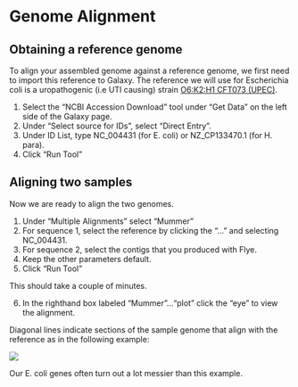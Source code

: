 # Genome Alignment {#align}

## Obtaining a reference genome

To align your assembled genome against a reference genome, we first need to import this reference to Galaxy. The reference we will use for Escherichia coli is a uropathogenic (i.e UTI causing) strain [O6:K2:H1 CFT073 (UPEC)](https://www.genome.jp/kegg-bin/show_organism?org=ecc). 

1. Select the “NCBI Accession Download” tool under “Get Data” on the left side of the Galaxy page. 
2. Under “Select source for IDs”, select “Direct Entry”.
3. Under ID List, type NC_004431 (for E. coli) or NZ_CP133470.1	(for H. para).
4. Click "Run Tool"

## Aligning two samples 

Now we are ready to align the two genomes. 

1. Under "Multiple Alignments" select "Mummer"
2. For sequence 1, select the reference by clicking the "..." and selecting NC_004431.
3. For sequence 2, select the contigs that you produced with Flye. 
4. Keep the other parameters default.
5. Click "Run Tool"

This should take a couple of minutes.

6. In the righthand box labeled "Mummer"..."plot" click the "eye" to view the alignment.

Diagonal lines indicate sections of the sample genome that align with the reference as in the following example:

![](https://mummer4.github.io/tutorial/img/dotplot.gif)

Our E. coli genes often turn out a lot messier than this example.